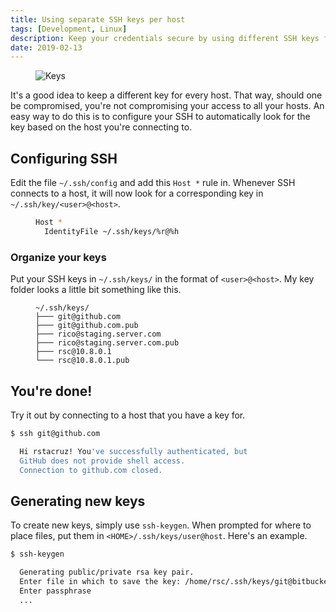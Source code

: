 ```yaml
---
title: Using separate SSH keys per host
tags: [Development, Linux]
description: Keep your credentials secure by using different SSH keys for different servers
date: 2019-02-13
---
```


<Figure cover>
<img src='https://source.unsplash.com/pQ1HIAyOl8w/900x600' alt='Keys' />
</Figure>

It's a good idea to keep a different key for every host. That way, should one be compromised, you're not compromising your access to all your hosts. An easy way to do this is to configure your SSH to automatically look for the key based on the host you're connecting to.

## Configuring SSH

Edit the file `~/.ssh/config` and add this `Host *` rule in. Whenever SSH connects to a host, it will now look for a corresponding key in `~/.ssh/key/<user>@<host>`.

<Figure code title='~/.ssh/config'>

```sh
Host *
  IdentityFile ~/.ssh/keys/%r@%h
```

</Figure>

### Organize your keys

Put your SSH keys in `~/.ssh/keys/` in the format of `<user>@<host>`. My key folder looks a little bit something like this.

<Figure code title='~/.ssh/keys'>

```
~/.ssh/keys/
├─── git@github.com
├─── git@github.com.pub
├─── rico@staging.server.com
├─── rico@staging.server.com.pub
├─── rsc@10.8.0.1
└─── rsc@10.8.0.1.pub
```

</Figure>

## You're done!

Try it out by connecting to a host that you have a key for.

```sh
$ ssh git@github.com

  Hi rstacruz! You've successfully authenticated, but
  GitHub does not provide shell access.
  Connection to github.com closed.
```

## Generating new keys

To create new keys, simply use `ssh-keygen`. When prompted for where to place files, put them in `<HOME>/.ssh/keys/user@host`. Here's an example.

```sh
$ ssh-keygen

  Generating public/private rsa key pair.
  Enter file in which to save the key: /home/rsc/.ssh/keys/git@bitbucket.org
  Enter passphrase
  ...
```
